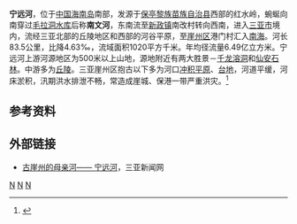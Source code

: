 {{Otheruses|宁远河|other=同名或類似名的其它條目描述}}
{{Infobox River
  | river_name      =宁远河
  | image_name      =
  | image_size      = 
  | caption         = 
  | origin          = [[海南省|海南省]][[保亭黎族苗族自治县|保亭黎族苗族自治县]]西部红水岭
  | mouth           = 海南省[[三亚市|三亚市]][[崖州区|崖州区]]港门村[[南海|南海]]
  | basin_countries = {{PRC}}
  | length          = 83.5 公里
  | elevation       = 
  | mouth_elevation =
  | discharge       = 20.6 m<sup>3</sup>/s
  | watershed       = 1020 平方公里
}}
'''宁远河'''，位于[[中国|中国]][[海南岛|海南岛]]南部，发源于[[保亭黎族苗族自治县|保亭黎族苗族自治县]]西部的红水岭，蜿蜒向南穿过[[毛拉洞水库|毛拉洞水库]]后称'''南文河'''，东南流至[[新政镇_(保亭县)|新政镇]]南改村转向西南，进入[[三亚市|三亚市]]境内，流经三亚北部的丘陵地区和西部的河谷平原，至[[崖州区|崖州区]]港门村汇入[[南海|南海]]。河长83.5公里，比降4.63‰，流域面积1020平方千米。年均径流量6.49亿立方米。宁远河上游河源地区为500米以上山地，源地附近有两大胜景－[[千龙溶洞|千龙溶洞]]和[[仙安石林|仙安石林]]。中游多为[[丘陵|丘陵]]。三亚崖州区抱古以下多为河口[[冲积平原|冲积平原]]、[[台地|台地]]，河道平缓，河床淤积，汛期洪水排泄不畅，常造成崖城、保港一带严重洪灾。<ref name="中国河湖大典">{{cite book |author=《[[中国河湖大典|中国河湖大典]]》编纂委员会 |title=《中国河湖大典·珠江卷》 |year=2013年1月 |publisher=中国水利水电出版社 |location=北京 |pages=450页|isbn= 978-7-5170-0561-2 }}</ref>

==参考资料==
{{reflist}}
==外部链接==
*[http://www.sanyarb.com.cn/content/2013-12/08/content_110155.htm 古崖州的母亲河—— 宁远河]，三亚新闻网

{{hainan-stub}}
[[Category:海南河流|N]]
[[Category:保亭黎族苗族自治县|N]]
[[Category:三亚|N]]